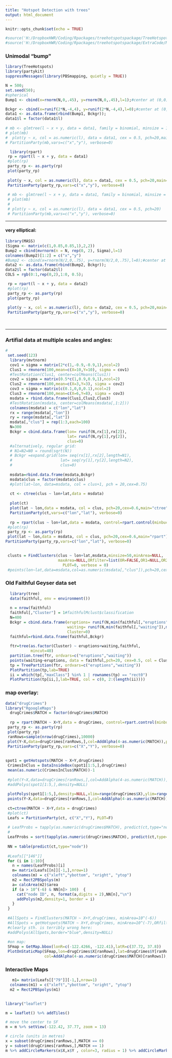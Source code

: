 ---
title: "Hotspot Detection with trees"
output: html_document
---

```{r setup, include=FALSE}
knitr::opts_chunk$set(echo = TRUE)

#source('H:/DropboxHWR/Coding/Rpackages/treehotspotspackage/TreeHotspots/R/list.rules.R')
#source('H:/DropboxHWR/Coding/Rpackages/treehotspotspackage/ExtraCode/Mobsters.R')
```

### Unimodal "bump"

```{r}
library(TreeHotspots)
library(partykit)
suppressMessages(library(PBSmapping, quietly = TRUE))

N = 500;
set.seed(50);
#spherical 
Bump1 <- cbind(x=rnorm(N,0,.45), y=rnorm(N,0,.45),l=1);#center at (0,0)

Bckgr <- cbind(x=runif(2*N,-4,4), y=runif(2*N,-4,4),l=0);#center at (0,0);
data1 <- as.data.frame(rbind(Bump1, Bckgr));
data1$l = factor(data1$l)
  
# mb <- glmtree(l ~ x + y, data = data1, family = binomial, minsize = 100, prune = "BIC")
# plot(mb)
#  plot(y ~ x, col = as.numeric(l), data = data1, cex = 0.5, pch=20,main="glmtree")
# PartitionParty(mb,vars=c("x","y"), verbose=0)

  library(rpart)
 rp = rpart(l ~ x + y, data = data1)
 #plot(rp)
 party_rp <- as.party(rp)
 plot(party_rp)
 
 plot(y ~ x, col = as.numeric(l), data = data1, cex = 0.5, pch=20,main="rpart")
 PartitionParty(party_rp,vars=c("x","y"), verbose=0)
 
 # mb <- glmtree(l ~ x + y, data = data1, family = binomial, minsize = 100, prune = "BIC")
 # plot(mb)
 # 
 # plot(y ~ x, col = as.numeric(l), data = data1, cex = 0.5, pch=20)
 # PartitionParty(mb,vars=c("x","y"), verbose=0)
```
-----------------------------

#### very elliptical:
```{r}
library(MASS)
(Sigma <- matrix(c(1,0.85,0.85,1),2,2))
Bump2 = cbind(mvrnorm(n = N, rep(0, 2), Sigma),l=1)
colnames(Bump2)[1:2] = c("x","y")
#Bump2 <- cbind(x=rnorm(N/2,0,.75), y=rnorm(N/2,0,.75),l=0);#center at (0,0)
data2 <- as.data.frame(rbind(Bump2, Bckgr));
data2$l = factor(data2$l)
COLS = rgb(0:1,rep(0,2),1:0, 0.5);

 rp = rpart(l ~ x + y, data = data2)
 #plot(rp)
 party_rp <- as.party(rp)
 plot(party_rp)
 
 plot(y ~ x, col = as.numeric(l), data = data2, cex = 0.5, pch=20,main="rpart")
 PartitionParty(party_rp,vars=c("x","y"), verbose=0) 
 
 
```

-----------------------------

### Artifial data at multiple scales and angles:

```{r, echo=TRUE, fig.width= 12, fig.height=8}
# 
 set.seed(123)
  library(mvtnorm)
  cov1 = sigma = matrix(2*c(1,-0.9,-0.9,1),ncol=2)
  Clus1 = rmvnorm(100,mean=c(X=10,Y=10), sigma = cov1)
  #TestRotation(Clus1, center=colMeans(Clus1))
  cov2 = sigma = matrix(0.5*c(1,0.9,0.9,1),ncol=2)
  Clus2 = rmvnorm(100,mean=c(X=3,Y=3), sigma = cov2)
  cov3 = sigma = matrix(c(0.1,0,0,0.1),ncol=2)
  Clus3 = rmvnorm(100,mean=c(X=6,Y=8), sigma = cov3)
  msdata = rbind.data.frame(Clus1,Clus2,Clus3)
  #TestRotation(msdata, center=colMeans(msdata[,1:2]))
  colnames(msdata) = c("lon","lat")
  rx = range(msdata[,"lon"])
  ry = range(msdata[,"lat"])
  msdata[,"clus"] = rep(1:3,each=100)
  N=300
  Bckgr = cbind.data.frame(lon= runif(N,rx[1],rx[2]),
                           lat= runif(N,ry[1],ry[2]),
                           clus=0)
  #alternatively, regular grid:
  # N1=N2=N0 = round(sqrt(N))
  # Bckgr =expand.grid(lon= seq(rx[1],rx[2],length=N1),
  #                     lat= seq(ry[1],ry[2],length=N2),
  #                     clus=0)
  
  msdata=rbind.data.frame(msdata,Bckgr)
  msdata$clus = factor(msdata$clus)
  #plot(lat~lon, data=msdata, col = clus+1, pch = 20,cex=0.75)
  
  ct <- ctree(clus ~ lon+lat,data = msdata)
  
  plot(ct)
  plot(lat ~ lon,data = msdata, col = clus, pch=20,cex=0.6,main="ctree")
  PartitionParty(ct,vars=c("lon","lat"), verbose=0)
  
  rp = rpart(clus ~ lon+lat,data = msdata, control=rpart.control(minbucket=40,cp=0.01))
 #plot(rp)
 party_rp <- as.party(rp)
 plot(lat ~ lon,data = msdata, col = clus, pch=20,cex=0.6,main="rpart")
PartitionParty(party_rp,vars=c("lon","lat"), verbose=0)
  

 clusts = FindClusters(clus ~ lon+lat,msdata,minsize=50,minArea=NULL,
                       maxArea=NULL,ORfilter=list(OR=FALSE,OR1=NULL,OR2=NULL),
                         PLOT=0, verbose = 0)
 #points(lon~lat,data=msdata,col=as.numeric(msdata[,"clus"]),pch=20,cex=.7)

```

### Old Faithful Geyser data set 
```{r, echo=TRUE, fig.width=10, fig.height=8}
  library(tree)
  data(faithful, env = environment())
  
  n = nrow(faithful)
  faithful[,"Cluster"] = 1#faithfulMclust$classification
  N=400
  Bckgr = cbind.data.frame(eruptions= runif(N,min(faithful[,"eruptions"]),max(faithful[,"eruptions"])),
                           waiting= runif(N,min(faithful[,"waiting"]),max(faithful[,"waiting"])),
                           Cluster=0)
  faithful=rbind.data.frame(faithful,Bckgr)
  
  ftr=tree(as.factor(Cluster) ~ eruptions+waiting,faithful, 
           mincut=40)
  partition.tree(ftr, ordvars=c("eruptions","waiting"))
  points(waiting~eruptions, data = faithful,pch=20, cex=0.5, col = Cluster+1)
  tp = TreePartition(ftr, ordvars=c("eruptions","waiting"))
  PlotPartition(tp,lab=TRUE)
  ii = which(tp[,"maxClass"] %in% 1 | rownames(tp) == "rect0")
  PlotPartition(tp[ii,],lab=TRUE, col = c(0, 2:(length(ii))))
```

### map overlay:

```{r, echo=TRUE, fig.width=10, fig.height=8}
data("drugCrimes")
library("RgoogleMaps")
  drugCrimes$MATCH = factor(drugCrimes$MATCH)
  
  rp = rpart(MATCH ~ X+Y,data = drugCrimes, control=rpart.control(minbucket=40,cp=0.01))
 party_rp <- as.party(rp)
 plot(party_rp)
 ranRows=sample(nrow(drugCrimes),10000)
 plot(Y~X,data=drugCrimes[ranRows,],col=AddAlpha(4-as.numeric(MATCH)),pch=20,cex=0.6)
 PartitionParty(party_rp,vars=c("X","Y"), verbose=0)
 
 
spot1 = getHotspots(MATCH ~ X+Y,drugCrimes)
 CrimesInClus = DataInsideBox(spot1[1:5,],drugCrimes)
 mean(as.numeric(CrimesInClus$MATCH))-1
 
 #plot(Y~X,data=drugCrimes[ranRows,],col=AddAlpha(4-as.numeric(MATCH)),pch=20,cex=0.6)
 #addPolys(spot1[1:5,],density=NULL)
 
 plotPolys(spot1[1:5,],density=NULL,xlim=range(drugCrimes$X),ylim=range(drugCrimes$Y),border="blue")
 points(Y~X,data=drugCrimes[ranRows,],col=AddAlpha(4-as.numeric(MATCH)),pch=20,cex=0.6)
 
 ct=ctree(MATCH ~ X+Y,data = drugCrimes)
 #plot(ct)
 Leafs = PartitionParty(ct, c("X","Y"), PLOT=F)
 
 # LeafProbs = tapply(as.numeric(drugCrimes$MATCH), predict(ct,type="node"), function(y) prop.table(y))
 # 
 LeafProbs = sort(tapply(as.numeric(drugCrimes$MATCH), predict(ct,type="node"), function(y) mean(y)),decreasing=TRUE)
 
 NN = table(predict(ct,type="node"))
 
 #Leafs[["146"]]
 for (i in 1:10){
   n = names(LeafProbs)[i]
   m= matrix(Leafs[[n]][-1,],nrow=1)
   colnames(m) = c("xleft","ybottom", "xright", "ytop")
   m2 = Rect2PBSpolys(m)
   a= calcArea(m2)$area
   if (a > 10^(-6) & NN[n]> 100)  {
     cat("node ID", n, format(a,digits = 2),NN[n],"\n")
     addPolys(m2,density=1, border = i)
   }
 }
 
 #AllSpots = FindClusters(MATCH ~ X+Y,drugCrimes, minArea=10^(-6))
 #AllSpots = getHotspots(MATCH ~ X+Y,drugCrimes, minArea=10^(-7),ORfilter=list(OR=TRUE,OR1=NULL,OR2=NULL),verbose=2)
 #clearly sth. is terribly wrong here:
 #addPolys(AllSpots,border="blue",density=NULL)
 
 #on map:
 SFmap = GetMap.bbox(lonR=c(-122.4266, -122.41),latR=c(37.72, 37.8))
 PlotOnStaticMap(SFmap,lon=drugCrimes$X[ranRows],lat=drugCrimes$Y[ranRows],
                 col=AddAlpha(4-as.numeric(drugCrimes$MATCH)[ranRows]),pch=20,cex=0.6)
```

### Interactive Maps

```{r}
   m1= matrix(Leafs[["79"]][-1,],nrow=1)
  colnames(m1) = c("xleft","ybottom", "xright", "ytop")
  m2 = Rect2PBSpolys(m1)
   

library("leaflet")

m = leaflet() %>% addTiles()

# move the center to SF 
m = m %>% setView(-122.42, 37.77, zoom = 13)

# circle (units in metres)
x = subset(drugCrimes[ranRows,],MATCH == 0)
y = subset(drugCrimes[ranRows,],MATCH == 1)
m %>% addCircleMarkers(x$X,x$Y , color=3, radius = 1) %>% addCircleMarkers(y$X,y$Y , color=2, radius = 1) %>% addPolygons(m2$X, m2$Y, layerId = 'hotspot1')

```
